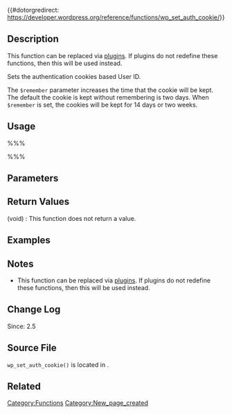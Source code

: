 {{#dotorgredirect: https://developer.wordpress.org/reference/functions/wp_set_auth_cookie/}}


== Description ==
This function can be replaced via [[Glossary#plugins|plugins]]. If plugins do not redefine these functions, then this will be used instead.

Sets the authentication cookies based User ID. 

The <tt>$remember</tt> parameter increases the time that the cookie will be kept. The default the cookie is kept without remembering is two days. When <tt>$remember</tt> is set, the cookies will be kept for 14 days or two weeks. 

== Usage ==
%%%<?php wp_set_auth_cookie( $user_id, $remember, $secure ) ?>%%%

== Parameters ==
{{Parameter|$user_id|integer|User ID}}
{{Parameter|$remember|boolean|Whether to remember the user or not|optional|false}}
{{Parameter|$secure|unknown||optional|&#39;&#39;}}

== Return Values ==
; (void) : This function does not return a value.

== Examples ==
<!-- Need creative examples. Feel free to link to external examples. -->

== Notes ==
* This function can be replaced via [[Glossary#plugins|plugins]]. If plugins do not redefine these functions, then this will be used instead.

== Change Log ==
Since: 2.5

== Source File ==
<!-- Need links to current source code files -->
<tt>wp_set_auth_cookie()</tt> is located in {{Trac|wp-includes/pluggable.php}}.

== Related ==
<!--
    To Do:
    Need to find related functions.
    Need to create groups of functions and create templates to add them to a page quickly.
    Some functions may be related to many groups of functions.
-->

{{Tag Footer}}

[[Category:Functions]]
[[Category:New_page_created]]